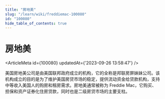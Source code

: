 ```yaml
---
title: "房地美"
slug: "/learn/wiki/freddiemac-100080"
id: "100080"
hide_table_of_contents: true
---
```



# 房地美

<ArticleMeta id={100080} updatedAt={'2023-09-26 13:58:47'} />
<div className='border-solid border-b border-t-0 my-4 border-[var(--ifm-color-gray-300)]' />

美国房地美公司是由美国联邦政府成立的机构，它的全称是邦联房屏妹妹公司。该机构成立的目的是为了维护美国房贷市场的稳定，提供流动资金给贷款机构，支持中等收入美国人的购房和租房需求。房地美通常被称为 Freddie Mac，它购买、担保和资产证券化住房贷款，同时也是二级房贷市场的主要支柱。
